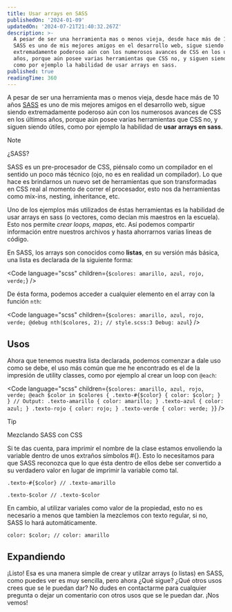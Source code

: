 ```yaml
---
title: Usar arrays en SASS
publishedOn: '2024-01-09'
updatedOn: '2024-07-21T21:40:32.267Z'
description: >-
  A pesar de ser una herramienta mas o menos vieja, desde hace más de 10 años
  SASS es uno de mis mejores amigos en el desarrollo web, sigue siendo
  extremadamente poderoso aún con los numerosos avances de CSS en los últimos
  años, porque aún posee varias herramientas que CSS no, y siguen siendo útiles,
  como por ejemplo la habilidad de usar arrays en sass.
published: true
readingTime: 360
---
```



A pesar de ser una herramienta mas o menos vieja, desde hace más de 10 años 
[SASS](https://sass-lang.com/) es uno de mis mejores amigos en el desarrollo web, 
sigue siendo extremadamente poderoso aún con los numerosos avances de CSS en los 
últimos años, porque aún posee varias herramientas que CSS no, y siguen siendo útiles, 
como por ejemplo la habilidad de **usar arrays en sass**.

> [!NOTE]
> ¿SASS?
>
> SASS es un pre-procesador de CSS, piénsalo como un compilador en el sentido un 
poco más técnico (ojo, no es en realidad un compilador). Lo que hace es brindarnos 
un nuevo set de herramientas que son transformadas en CSS real al momento de correr 
el procesador, esto nos da herramientas como mix-ins, nesting, inheritance, etc.

Uno de los ejemplos más utilizados de éstas herramientas es la habilidad de usar 
arrays en sass (o vectores, como decían mis maestros en la escuela). Esto nos 
permite _crear loops, mapas_, etc. Así podemos compartir información entre nuestros 
archivos y hasta ahorrarnos varias lineas de código.

En SASS, los arrays son conocidos como **listas**, en su versión más básica, una 
lista es declarada de la siguiente forma:

<Code
    language="scss"
    children={`$colores: amarillo, azul, rojo, verde;`}
/>

De ésta forma, podemos acceder a cualquier elemento en el array con la función `nth`:

<Code
    language="scss"
    children={`$colores: amarillo, azul, rojo, verde;
@debug nth($colores, 2);
// style.scss:3 Debug: azul`}
/>

## Usos

Ahora que tenemos nuestra lista declarada, podemos comenzar a dale uso como se 
debe, el uso más común que me he encontrado es el de la impresión de utility 
classes, como por ejemplo al crear un loop con `@each`:

<Code
    language="scss"
    children={`$colores: amarillo, azul, rojo, verde;
@each $color in $colores {
    .texto-#{$color} {
        color: $color;
    }
}
// Output:
.texto-amarillo {
    color: amarillo;
}
.texto-azul {
    color: azul;
}
.texto-rojo {
    color: rojo;
}
.texto-verde {
    color: verde;
}`}
/>

> [!TIP]
> Mezclando SASS con CSS
>
> Si te das cuenta, para imprimir el nombre de la clase estamos envoliendo la 
variable dentro de unos extraños símbolos #{}. Esto lo necesitamos para que SASS 
reconozca que lo que ésta dentro de ellos debe ser convertido a su verdadero valor 
en lugar de imprimir la variable como tal.
> 
> `.texto-#{$color} // .texto-amarillo`
>
> `.texto-$color // .texto-$color`
>
> En cambio, al utilizar variales como valor de la propiedad, esto no es necesario 
a menos que tambien la mezclemos con texto regular, si no, SASS lo hará automáticamente.
>
> `color: $color; // color: amarillo`

## Expandiendo

¡Listo! Esa es una manera simple de crear y utilzar arrays (o listas) en SASS, 
como puedes ver es muy sencilla, pero ahora ¿Qué sigue? ¿Qué otros usos crees 
que se le puedan dar? No dudes en contactarme para cualquier pregunta o dejar un 
comentario con otros usos que se le puedan dar. ¡Nos vemos!
